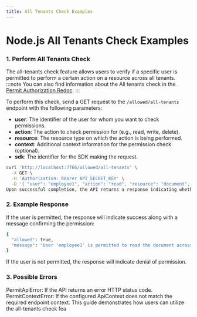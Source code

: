 ```yaml
---
title: All Tenants Check Examples
---
```


# Node.js All Tenants Check Examples


### 1. Perform All Tenants Check

The all-tenants check feature allows users to verify if a specific user is permitted to perform a certain action on a resource across all tenants.
:::note
You can also find information about the All tenants check in the [Permit Authorization Redoc](http://localhost:7766/redoc#tag/Authorization-API/operation/is_allowed_all_tenants_allowed_all_tenants_post).
:::


To perform this check, send a GET request to the `/allowed/all-tenants` endpoint with the following parameters:

- **user**: The identifier of the user for whom you want to check permissions.
- **action**: The action to check permission for (e.g., read, write, delete).
- **resource**: The resource type on which the action is being performed.
- **context**: Additional context information for the permission check (optional).
- **sdk**: The identifier for the SDK making the request.

```bash
curl 'http://localhost:7766/allowed/all-tenants' \
  -X GET \
  -H 'Authorization: Bearer API_SECRET_KEY' \
  -D '{ "user": "employee1", "action": "read", "resource": "document", "context": {}, "sdk": "node" }'
Upon successful completion, the API returns a response indicating whether the user is allowed to perform the specified action across all tenants.
```

### 2. Example Response
If the user is permitted, the response will indicate success along with a message confirming the permission:

```bash
{
  "allowed": true,
  "message": "User 'employee1' is permitted to read the document across all tenants."
}
```

If the user is not permitted, the response will indicate denial of permission.

### 3. Possible Errors
PermitApiError: If the API returns an error HTTP status code.
PermitContextError: If the configured ApiContext does not match the required endpoint context.
This guide demonstrates how users can utilize the all-tenants check fea